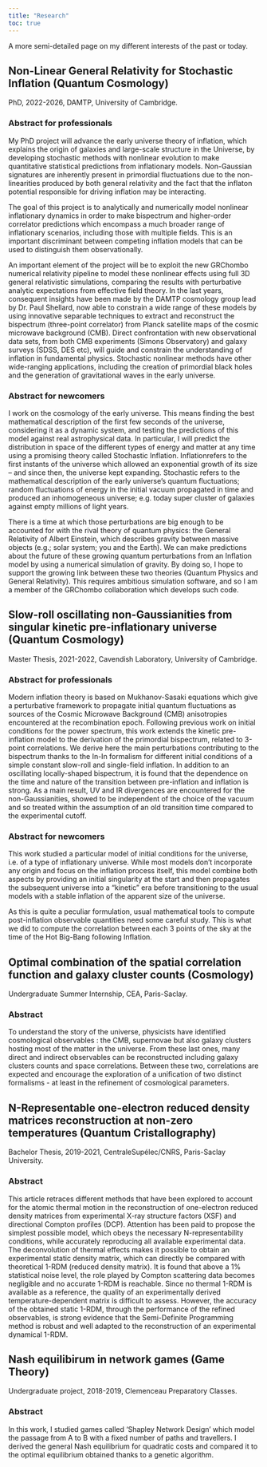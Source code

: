 ```yaml
---
title: "Research"
toc: true
---
```


A more semi-detailed page on my different interests of the past or today.

## Non-Linear General Relativity for Stochastic Inflation (Quantum Cosmology)

PhD, 2022-2026, DAMTP, University of Cambridge.

### Abstract for professionals

::: {.justify}
My PhD project will advance the early universe theory of inflation, 
which explains the origin of galaxies and large-scale structure in the Universe,
by developing stochastic methods with nonlinear evolution to make quantitative 
statistical predictions from inflationary models. Non-Gaussian signatures are 
inherently present in primordial fluctuations due to the non-linearities produced 
by both general relativity and the fact that the inflaton potential responsible for 
driving inflation may be interacting. 

The goal of this project is to analytically and 
numerically model nonlinear inflationary dynamics in order to make bispectrum and 
higher-order correlator predictions which encompass a much broader range of 
inflationary scenarios, including those with multiple fields. This is an important 
discriminant between competing inflation models that can be used to distinguish them
observationally. 

An important element of the project will be to exploit the new 
GRChombo numerical relativity pipeline to model these nonlinear effects using full 3D
general relativistic simulations, comparing the results with perturbative analytic 
expectations from effective field theory. In the last years, consequent insights 
have been made by the DAMTP cosmology group lead by Dr. Paul Shellard, now able to 
constrain a wide range of these models by using innovative separable techniques to
extract and reconstruct the bispectrum (three-point correlator) from Planck 
satellite maps of the cosmic microwave background (CMB). Direct confrontation with
  new observational data sets, from both CMB experiments (Simons Observatory) and 
  galaxy surveys (SDSS, DES etc), will guide and constrain the understanding of 
  inflation in fundamental physics.
  Stochastic nonlinear methods have other 
  wide-ranging applications, including the creation of primordial black holes and 
  the generation of gravitational waves in the early universe.
:::

### Abstract for newcomers

::: {.justify}
I work on the cosmology of the early universe. This means finding the best mathematical
description of the first few seconds of the universe, considering it as a dynamic system, and testing the
predictions of this model against real astrophysical data. In particular, I will predict the distribution in
space of the different types of energy and matter at any time using a promising theory called Stochastic Inflation.
Inflationrefers to the first instants of the universe which allowed an exponential growth of its
size – and since then, the universe kept expanding. Stochastic refers to the mathematical description of
the early universe’s quantum fluctuations; random fluctuations of energy in the initial vacuum
propagated in time and produced an inhomogeneous universe; e.g. today super cluster of galaxies
against empty millions of light years.

There is a time at which those perturbations are big enough to be accounted for with the rival theory of
quantum physics: the General Relativity of Albert Einstein, which describes gravity between massive
objects (e.g.; solar system; you and the Earth). We can make predictions about the future of these
growing quantum perturbations from an Inflation model by using a numerical simulation of gravity. By
doing so, I hope to support the growing link between these two theories (Quantum Physics and General
Relativity). This requires ambitious simulation software, and so I am a member of the GRChombo
collaboration which develops such code.
:::

## Slow-roll oscillating non-Gaussianities from singular kinetic pre-inflationary universe (Quantum Cosmology)

Master Thesis, 2021-2022, Cavendish Laboratory, University of Cambridge.    

### Abstract for professionals

::: {.justify}
Modern inflation theory is based on Mukhanov-Sasaki equations which give a perturbative framework to propagate initial quantum fluctuations as sources of the Cosmic Microwave Background (CMB) anisotropies encountered at the recombination epoch. Following previous work on initial conditions for the power spectrum, this work extends the kinetic pre-inflation model to the derivation of the primordial bispectrum, related to 3-point correlations. We derive here the main perturbations contributing to the bispectrum thanks to the In-In formalism for different initial conditions of a simple constant slow-roll and single-field inflation. In addition to an oscillating locally-shaped bispectrum, it is found that the dependence on the time and nature of the transition between pre-inflation and inflation is strong. As a main result, UV and IR divergences are encountered for the non-Gaussianities, showed to be independent of the choice of the vacuum and so treated within the assumption of an old transition time compared to the experimental cutoff.
:::

### Abstract for newcomers

::: {.justify}
This work studied a particular model of initial conditions for the universe, i.e. of a type of inflationary universe. While most models don't incorporate any origin and focus on the inflation process itself, this model combine both aspects by providing an initial singularity at the start and then propagates the subsequent universe into a "kinetic" era before transitioning to the usual models with a stable inflation of the apparent size of the universe.

As this is quite a peculiar formulation, usual mathematical tools to compute post-inflation observable quantities need some careful study. This is what we did to compute the correlation between each 3 points of the sky at the time of the Hot Big-Bang following Inflation.
:::

## Optimal combination of the spatial correlation function and galaxy cluster counts (Cosmology)

Undergraduate Summer Internship, CEA, Paris-Saclay.

### Abstract

::: {.justify}
To understand the story of the universe, physicists have identified cosmological observables : the CMB, supernovae but
also galaxy clusters hosting most of the matter in the universe.
From these last ones, many direct and indirect observables can
be reconstructed including galaxy clusters counts and space
correlations. Between these two, correlations are expected
and encourage the exploration of a unification of two distinct
formalisms - at least in the refinement of cosmological parameters.
:::

## N-Representable one-electron reduced density matrices reconstruction at non-zero temperatures (Quantum Cristallography)

Bachelor Thesis, 2019-2021, CentraleSupélec/CNRS, Paris-Saclay University.

### Abstract
::: {.justify}
This article retraces different methods that have been explored to account for the atomic thermal motion in the reconstruction of one-electron reduced density matrices from experimental X-ray structure factors (XSF) and directional Compton profiles (DCP). Attention has been paid to propose the simplest possible model, which obeys the necessary N-representability conditions, while accurately reproducing all available experimental data. The deconvolution of thermal effects makes it possible to obtain an experimental static density matrix, which can directly be compared with theoretical 1-RDM (reduced density matrix). It is found that above a 1% statistical noise level, the role played by Compton scattering data becomes negligible and no accurate 1-RDM is reachable. Since no thermal 1-RDM is available as a reference, the quality of an experimentally derived temperature-dependent matrix is difficult to assess. However, the accuracy of the obtained static 1-RDM, through the performance of the refined observables, is strong evidence that the Semi-Definite Programming method is robust and well adapted to the reconstruction of an experimental dynamical 1-RDM.
:::

## Nash equilibirum in network games (Game Theory)

Undergraduate project, 2018-2019, Clemenceau Preparatory Classes.

### Abstract
::: {.justify}
In this work, I studied games called 'Shapley Network Design' which model the passage from A to B with a fixed number of paths and travellers. I derived the general Nash equilibrium  for quadratic costs and compared it to the optimal equilibrium obtained thanks to a genetic algorithm.
:::